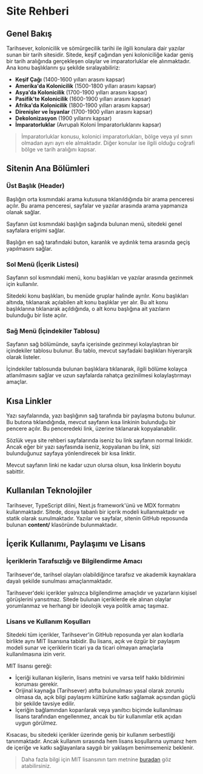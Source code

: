# Site Rehberi

## Genel Bakış

Tarihsever, kolonicilik ve sömürgecilik tarihi ile ilgili konulara dair yazılar sunan bir tarih sitesidir. Sitede, keşif çağından yeni koloniciliğe kadar geniş bir tarih aralığında gerçekleşen olaylar ve imparatorluklar ele alınmaktadır. Ana konu başlıklarını şu şekilde sıralayabiliriz:

- **Keşif Çağı** (1400-1600 yılları arasını kapsar)
- **Amerika'da Kolonicilik** (1500-1800 yılları arasını kapsar)
- **Asya'da Kolonicilik** (1700-1900 yılları arasını kapsar)
- **Pasifik'te Kolonicilik** (1600-1900 yılları arasını kapsar)
- **Afrika'da Kolonicilik** (1800-1900 yılları arasını kapsar)
- **Direnişler ve İsyanlar** (1700-1900 yılları arasını kapsar)
- **Dekolonizasyon** (1900 yıllarını kapsar)
- **İmparatorluklar** (Avrupalı Koloni İmparatorluklarını kapsar)

> İmparatorluklar konusu, kolonici imparatorlukları, bölge veya yıl sınırı olmadan ayrı ayrı ele almaktadır. Diğer konular ise ilgili olduğu coğrafi bölge ve tarih aralığını kapsar.

## Sitenin Ana Bölümleri

### Üst Başlık (Header)

Başlığın orta kısmındaki arama kutusuna tıklanıldığında bir arama penceresi açılır. Bu arama penceresi, sayfalar ve yazılar arasında arama yapmanıza olanak sağlar.

Sayfanın üst kısmındaki başlığın sağında bulunan menü, sitedeki genel sayfalara erişimi sağlar.

Başlığın en sağ tarafındaki buton, karanlık ve aydınlık tema arasında geçiş yapılmasını sağlar.

### Sol Menü (İçerik Listesi)

Sayfanın sol kısmındaki menü, konu başlıkları ve yazılar arasında gezinmek için kullanılır.

Sitedeki konu başlıkları, bu menüde gruplar halinde ayrılır. Konu başlıkları altında, tıklanarak açılabilen alt konu başlıklar yer alır. Bu alt konu başlıklarına tıklanarak açıldığında, o alt konu başlığına ait yazıların bulunduğu bir liste açılır.

### Sağ Menü (İçindekiler Tablosu)

Sayfanın sağ bölümünde, sayfa içerisinde gezinmeyi kolaylaştıran bir içindekiler tablosu bulunur. Bu tablo, mevcut sayfadaki başlıkları hiyerarşik olarak listeler.

İçindekiler tablosunda bulunan başlıklara tıklanarak, ilgili bölüme kolayca atlanılmasını sağlar ve uzun sayfalarda rahatça gezinilmesi kolaylaştırmayı amaçlar.

## Kısa Linkler

Yazı sayfalarında, yazı başlığının sağ tarafında bir paylaşma butonu bulunur. Bu butona tıklandığında, mevcut sayfanın kısa linkinin bulunduğu bir pencere açılır. Bu penceredeki link, üzerine tıklanarak kopyalanabilir.

Sözlük veya site rehberi sayfalarında iseniz bu link sayfanın normal linkidir. Ancak eğer bir yazı sayfasında iseniz, kopyalanan bu link, sizi bulunduğunuz sayfaya yönlendirecek bir kısa linktir.

Mevcut sayfanın linki ne kadar uzun olursa olsun, kısa linklerin boyutu sabittir.

## Kullanılan Teknolojiler

Tarihsever, TypeScript dilini, Next.js framework'ünü ve MDX formatını kullanmaktadır. Sitede, dosya tabanlı bir içerik modeli kullanmaktadır ve statik olarak sunulmaktadır. Yazılar ve sayfalar, sitenin GitHub reposunda bulunan **content/** klasöründe bulunmaktadır.

## İçerik Kullanımı, Paylaşımı ve Lisans

### İçeriklerin Tarafsızlığı ve Bilgilendirme Amacı

Tarihsever'de, tarihsel olayları olabildiğince tarafsız ve akademik kaynaklara dayalı şekilde sunulması amaçlanmaktadır.

Tarihsever'deki içerikler yalnızca bilgilendirme amaçlıdır ve yazarların kişisel görüşlerini yansıtmaz. Sitede bulunan içeriklerde ele alınan olaylar yorumlanmaz ve herhangi bir ideolojik veya politik amaç taşımaz.

### Lisans ve Kullanım Koşulları

Sitedeki tüm içerikler, Tarihsever'in GitHub reposunda yer alan kodlarla birlikte aynı MIT lisansına tabidir. Bu lisans, açık ve özgür bir paylaşım modeli sunar ve içeriklerin ticari ya da ticari olmayan amaçlarla kullanılmasına izin verir.

MIT lisansı gereği:

- İçeriği kullanan kişilerin, lisans metnini ve varsa telif hakkı bildirimini koruması gerekir.
- Orijinal kaynağa (Tarihsever) atıfta bulunulması yasal olarak zorunlu olmasa da, açık bilgi paylaşımı kültürüne katkı sağlamak açısından güçlü bir şekilde tavsiye edilir.
- İçeriğin bağlamından koparılarak veya yanıltıcı biçimde kullanılması lisans tarafından engellenmez, ancak bu tür kullanımlar etik açıdan uygun görülmez.

Kısacası, bu sitedeki içerikler üzerinde geniş bir kullanım serbestliği tanınmaktadır. Ancak kullanım sırasında hem lisans koşullarına uymanız hem de içeriğe ve katkı sağlayanlara saygılı bir yaklaşım benimsemeniz beklenir.

> Daha fazla bilgi için MIT lisansının tam metnine [buradan](https://github.com/caganseyrek/tarihsever.com/blob/main/LICENSE) göz atabilirsiniz.
